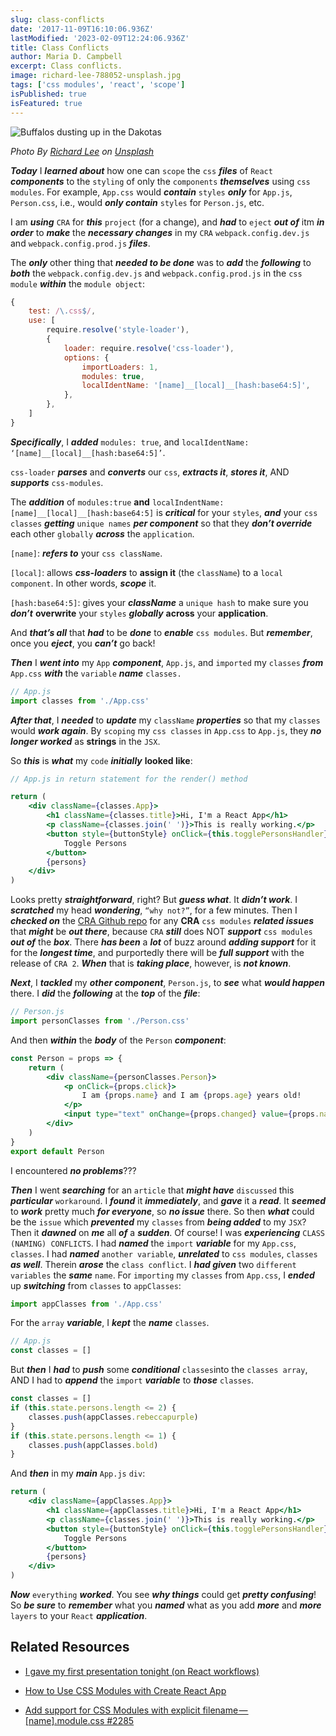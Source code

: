 ```yaml
---
slug: class-conflicts
date: '2017-11-09T16:10:06.936Z'
lastModified: '2023-02-09T12:24:06.936Z'
title: Class Conflicts
author: Maria D. Campbell
excerpt: Class conflicts.
image: richard-lee-788052-unsplash.jpg
tags: ['css modules', 'react', 'scope']
isPublished: true
isFeatured: true
---
```


![Buffalos dusting up in the Dakotas](richard-lee-788052-unsplash.jpg)

*Photo By [Richard Lee](https://unsplash.com/@brock222) on [Unsplash](https://unsplash.com/photos/9ME5tBjVyMQ)*

***Today*** I ***learned about*** how one can `scope` the `css` ***files*** of `React` ***components*** to the `styling` of only the `components` ***themselves*** using `css modules`. For example, `App.css` would ***contain*** `styles` ***only*** for `App.js`, `Person.css`, i.e., would ***only contain*** `styles` for `Person.js`, etc.

I am ***using*** `CRA` for ***this*** `project` (for a change), and ***had*** to `eject` ***out of*** itm ***in order*** to ***make*** the ***necessary changes*** in my `CRA` `webpack.config.dev.js` and `webpack.config.prod.js` ***files***.

The **_only_** other thing that **_needed to be done_** was to ***add*** the
**_following_** to ***both*** the `webpack.config.dev.js` and
`webpack.config.prod.js` in the `css module` ***within*** the `module object`:

```js
{
    test: /\.css$/,
    use: [
        require.resolve('style-loader'),
        {
            loader: require.resolve('css-loader'),
            options: {
                importLoaders: 1,
                modules: true,
                localIdentName: '[name]__[local]__[hash:base64:5]',
            },
        },
    ]
}
```

**_Specifically_**, I ***added*** `modules: true`, and
`localIdentName: ‘[name]__[local]__[hash:base64:5]’`.

`css-loader` **_parses_** and **_converts_** our `css`, **_extracts it_**,
**_stores it_**, AND ***supports*** `css-modules`.

The **_addition_** of `modules:true` **and**
`localIndentName: [name]__[local]__[hash:base64:5]` is **_critical_** for your
`styles`, ***and*** your `css classes` ***getting*** `unique names` **_per component_**
so that they ***don’t override*** each other `globally` **_across_** the
`application`.

`[name]`: **_refers to_** your `css className`.

`[local]`: allows **_css-loaders_** to **assign it** (the `className`) to a
`local component`. In other words, **_scope_** it.

`[hash:base64:5]`: gives your **_className_** a `unique hash` to make sure you
**_don’t_** **overwrite** your `styles` **_globally_** **across** your
**application**.

And ***that’s all*** that ***had*** to be ***done*** to **_enable_** `css modules`. But
**_remember_**, once you **_eject_**, you ***can’t*** go back!

***Then*** I ***went into*** my `App` ***component***, `App.js`, and `imported` my
`classes` ***from*** `App.css` ***with*** the `variable` ***name*** `classes.`

```jsx
// App.js
import classes from './App.css'
```

***After that***, I ***needed*** to ***update*** my `className` **_properties_** so that my `classes` would **_work again_**. By `scoping` my `css classes` in `App.css`
to `App.js`, they **_no longer worked_** as **strings** in the `JSX`.

So ***this*** is ***what*** my `code` **_initially_** **looked like**:

```jsx
// App.js in return statement for the render() method

return (
    <div className={classes.App}>
        <h1 className={classes.title}>Hi, I'm a React App</h1>
        <p className={classes.join(' ')}>This is really working.</p>
        <button style={buttonStyle} onClick={this.togglePersonsHandler}>
            Toggle Persons
        </button>
        {persons}
    </div>
)
```

Looks pretty **_straightforward_**, right? But **_guess what_**. It ***didn’t work***. I ***scratched*** my head ***wondering***, `“why not?”`, for a few minutes. Then I
***checked on*** the [CRA Github repo](https://github.com/facebook/create-react-app)
for any **CRA** `css modules` ***related issues*** that ***might*** be ***out there***, because `CRA` **_still_** does NOT ***support*** `css modules` **_out of_** the **_box_**. There ***has been*** a ***lot*** of buzz around ***adding support*** for it for the ***longest time***, and purportedly there will be **_full support_** with the release of `CRA 2`. ***When*** that is ***taking place***, however, is ***not known***.

***Next***, I ***tackled*** my **_other component_**, `Person.js`, to ***see*** what ***would happen*** there. I ***did*** the ***following*** at the ***top*** of the ***file***:

```jsx
// Person.js
import personClasses from './Person.css'
```

And then **_within_** the **_body_** of the `Person` ***component***:

```jsx
const Person = props => {
    return (
        <div className={personClasses.Person}>
            <p onClick={props.click}>
                I am {props.name} and I am {props.age} years old!
            </p>
            <input type="text" onChange={props.changed} value={props.name} />
        </div>
    )
}
export default Person
```

I encountered **_no problems_**???

***Then*** I went **_searching_** for an `article` that ***might have*** `discussed` this **_particular_** `workaround`. I ***found*** it ***immediately***, and ***gave*** it a ***read***. It ***seemed*** to ***work*** pretty much ***for everyone***, so ***no issue*** there. So then ***what*** could be the `issue` which ***prevented*** my `classes` from **_being added_** to my `JSX`? Then it ***dawned*** on ***me*** all ***of*** a ***sudden***. Of course! I was **_experiencing_** `CLASS (NAMING) CONFLICTS`. I had **_named_** the `import` ***variable*** for my
`App.css`, `classes`. I had **_named_** `another variable`, ***unrelated*** to
`css modules`, `classes` ***as well***. Therein ***arose*** the `class conflict`. I ***had given*** two `different variables` the **_same_** `name`. For `importing` my
`classes` from `App.css`, I ***ended*** up **_switching_** from `classes` to
`appClasses`:

```js
import appClasses from './App.css'
```

For the `array` ***variable***, I **_kept_** the ***name*** `classes`.

```js
// App.js
const classes = []
```

But ***then*** I ***had*** to **_push_** some ***conditional*** `classes`into the
`classes array`, AND I had to ***append*** the `import` ***variable*** to
**_those_** `classes`.

```js
const classes = []
if (this.state.persons.length <= 2) {
    classes.push(appClasses.rebeccapurple)
}
if (this.state.persons.length <= 1) {
    classes.push(appClasses.bold)
}
```

And ***then*** in my **_main_** `App.js` `div`:

```jsx
return (
    <div className={appClasses.App}>
        <h1 className={appClasses.title}>Hi, I'm a React App</h1>
        <p className={classes.join(' ')}>This is really working.</p>
        <button style={buttonStyle} onClick={this.togglePersonsHandler}>
            Toggle Persons
        </button>
        {persons}
    </div>
)
```

***Now*** `everything` ***worked***. You see ***why things*** could get ***pretty confusing***! So ***be sure*** to ***remember*** what you ***named*** what as you add  ***more*** and ***more*** `layers` to your `React` **_application_**.

## Related Resources

- [I gave my first presentation tonight (on React workflows)](/posts/i-gave-my-first-presentation-tonight/)

- [How to Use CSS Modules with Create React App](https://medium.com/nulogy/how-to-use-css-modules-with-create-react-app-9e44bec2b5c2)

- [Add support for CSS Modules with explicit filename — [name].module.css #2285](https://github.com/facebook/create-react-app/pull/2285)

